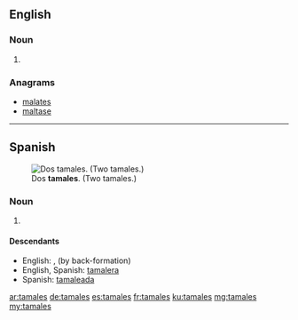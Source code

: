 ==English==

===Noun===
{{head|en|plural}}

# {{plural of|tamale|lang=en}}

===Anagrams===
* [[malates#English|malates]]
* [[maltase#English|maltase]]

----

==Spanish==
[[File:Tamales.jpg|thumb|Dos '''tamales'''. (Two tamales.)]]
===Noun===
{{head|es|noun form|g=m-p}}

# {{plural of|tamal|lang=es}}

====Descendants====
* English: {{l|en|tamales}}, {{l|en|tamale}} (by back-formation)
* English, Spanish: [[tamalera]]
* Spanish: [[tamaleada]]

[[ar:tamales]]
[[de:tamales]]
[[es:tamales]]
[[fr:tamales]]
[[ku:tamales]]
[[mg:tamales]]
[[my:tamales]]